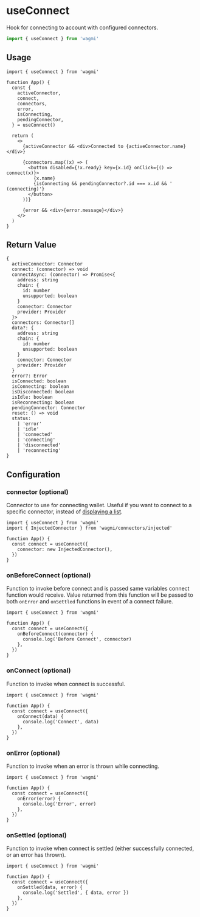 # useConnect

Hook for connecting to account with configured connectors.

```ts
import { useConnect } from 'wagmi'
```

## Usage

```tsx
import { useConnect } from 'wagmi'

function App() {
  const {
    activeConnector,
    connect,
    connectors,
    error,
    isConnecting,
    pendingConnector,
  } = useConnect()

  return (
    <>
      {activeConnector && <div>Connected to {activeConnector.name}</div>}

      {connectors.map((x) => (
        <button disabled={!x.ready} key={x.id} onClick={() => connect(x)}>
          {x.name}
          {isConnecting && pendingConnector?.id === x.id && ' (connecting)'}
        </button>
      ))}

      {error && <div>{error.message}</div>}
    </>
  )
}
```

## Return Value

```tsx
{
  activeConnector: Connector
  connect: (connector) => void
  connectAsync: (connector) => Promise<{
    address: string
    chain: {
      id: number
      unsupported: boolean
    }
    connector: Connector
    provider: Provider
  }>
  connectors: Connector[]
  data?: {
    address: string
    chain: {
      id: number
      unsupported: boolean
    }
    connector: Connector
    provider: Provider
  }
  error?: Error
  isConnected: boolean
  isConnecting: boolean
  isDisconnected: boolean
  isIdle: boolean
  isReconnecting: boolean
  pendingConnector: Connector
  reset: () => void
  status:
    | 'error'
    | 'idle'
    | 'connected'
    | 'connecting'
    | 'disconnected'
    | 'reconnecting'
}
```

## Configuration

### connector (optional)

Connector to use for connecting wallet. Useful if you want to connect to a specific connector, instead of [displaying a list](/docs/hooks/useConnect#usage).

```tsx {6}
import { useConnect } from 'wagmi'
import { InjectedConnector } from 'wagmi/connectors/injected'

function App() {
  const connect = useConnect({
    connector: new InjectedConnector(),
  })
}
```

### onBeforeConnect (optional)

Function to invoke before connect and is passed same variables connect function would receive. Value returned from this function will be passed to both `onError` and `onSettled` functions in event of a connect failure.

```tsx {5-7}
import { useConnect } from 'wagmi'

function App() {
  const connect = useConnect({
    onBeforeConnect(connector) {
      console.log('Before Connect', connector)
    },
  })
}
```

### onConnect (optional)

Function to invoke when connect is successful.

```tsx {5-7}
import { useConnect } from 'wagmi'

function App() {
  const connect = useConnect({
    onConnect(data) {
      console.log('Connect', data)
    },
  })
}
```

### onError (optional)

Function to invoke when an error is thrown while connecting.

```tsx {5-7}
import { useConnect } from 'wagmi'

function App() {
  const connect = useConnect({
    onError(error) {
      console.log('Error', error)
    },
  })
}
```

### onSettled (optional)

Function to invoke when connect is settled (either successfully connected, or an error has thrown).

```tsx {5-7}
import { useConnect } from 'wagmi'

function App() {
  const connect = useConnect({
    onSettled(data, error) {
      console.log('Settled', { data, error })
    },
  })
}
```
